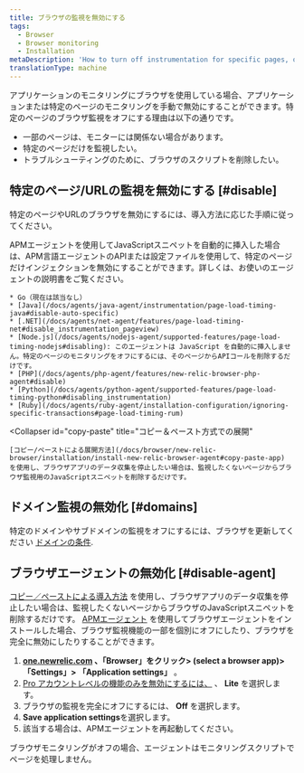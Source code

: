 ```yaml
---
title: ブラウザの監視を無効にする
tags:
  - Browser
  - Browser monitoring
  - Installation
metaDescription: 'How to turn off instrumentation for specific pages, or disable the browser agent completely.'
translationType: machine
---
```


アプリケーションのモニタリングにブラウザを使用している場合、アプリケーションまたは特定のページのモニタリングを手動で無効にすることができます。特定のページのブラウザ監視をオフにする理由は以下の通りです。

* 一部のページは、モニターには関係ない場合があります。
* 特定のページだけを監視したい。
* トラブルシューティングのために、ブラウザのスクリプトを削除したい。

## 特定のページ/URLの監視を無効にする [#disable]

特定のページやURLのブラウザを無効にするには、導入方法に応じた手順に従ってください。

<CollapserGroup>
  <Collapser
    id="agent"
    title="選択されたAPMエージェントで展開される"
  >
    APMエージェントを使用してJavaScriptスニペットを自動的に挿入した場合は、APM言語エージェントのAPIまたは設定ファイルを使用して、特定のページだけインジェクションを無効にすることができます。詳しくは、お使いのエージェントの説明書をご覧ください。

    * Go（現在は該当なし）
    * [Java](/docs/agents/java-agent/instrumentation/page-load-timing-java#disable-auto-specific)
    * [.NET](/docs/agents/net-agent/features/page-load-timing-net#disable_instrumentation_pageview)
    * [Node.js](/docs/agents/nodejs-agent/supported-features/page-load-timing-nodejs#disabling): このエージェントは JavaScript を自動的に挿入しません。特定のページのモニタリングをオフにするには、そのページからAPIコールを削除するだけです。
    * [PHP](/docs/agents/php-agent/features/new-relic-browser-php-agent#disable)
    * [Python](/docs/agents/python-agent/supported-features/page-load-timing-python#disabling_instrumentation)
    * [Ruby](/docs/agents/ruby-agent/installation-configuration/ignoring-specific-transactions#page-load-timing-rum)
  </Collapser>

  <Collapser
    id="copy-paste"
    title="コピー＆ペースト方式での展開"
  >
    [コピー/ペーストによる展開方法](/docs/browser/new-relic-browser/installation/install-new-relic-browser-agent#copy-paste-app) を使用し、ブラウザアプリのデータ収集を停止したい場合は、監視したくないページからブラウザ監視用のJavaScriptスニペットを削除するだけです。
  </Collapser>
</CollapserGroup>

## ドメイン監視の無効化 [#domains]

特定のドメインやサブドメインの監視をオフにするには、ブラウザを更新してください [ドメインの条件](/docs/browser/new-relic-browser/configuration/monitor-or-block-specific-domains-subdomains).

## ブラウザエージェントの無効化 [#disable-agent]

[コピー／ペーストによる導入方法](/docs/browser/new-relic-browser/installation/install-new-relic-browser-agent#copy-paste-app) を使用し、ブラウザアプリのデータ収集を停止したい場合は、監視したくないページからブラウザのJavaScriptスニペットを削除するだけです。 [APMエージェント](/docs/browser/new-relic-browser/installation/install-new-relic-browser-agent#select-apm-app) を使用してブラウザエージェントをインストールした場合、ブラウザ監視機能の一部を個別にオフにしたり、ブラウザを完全に無効にしたりすることができます。

1. **[one.newrelic.com](https://one.newrelic.com) 、「Browser」をクリック> (select a browser app)> 「Settings」> 「Application settings」** 。
2. [Pro アカウントレベルの機能のみを無効にするには、](/docs/browser/new-relic-browser/getting-started/new-relic-browser) 、 **Lite** を選択します。
3. ブラウザの監視を完全にオフにするには、 **Off** を選択します。
4. **Save application settings**を選択します。
5. 該当する場合は、APMエージェントを再起動してください。

ブラウザモニタリングがオフの場合、エージェントはモニタリングスクリプトでページを処理しません。
